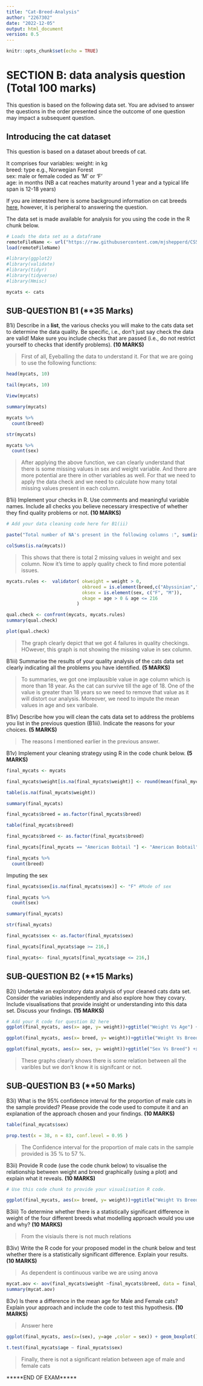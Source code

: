 ---
title: "Cat-Breed-Analysis"
author: "2267302"
date: "2022-12-05"
output: html_document
version: 0.5 
---

```{r setup, include=FALSE}
knitr::opts_chunk$set(echo = TRUE)
```

# SECTION B: data analysis question (Total 100 marks)

This question is based on the following data set.  You are advised to answer the questions in the order presented since the outcome of one question may impact a subsequent question.  


## Introducing the cat dataset

This question is based on a dataset about breeds of cat.

It comprises four variables:
weight: in kg  
breed: type e.g., Norwegian Forest  
sex: male or female coded as 'M' or 'F'  
age: in months (NB a cat reaches maturity around 1 year and a typical life span is 12-18 years)  

If you are interested here is some background information on cat breeds [here](https://www.purina.com/cats/cat-breeds), however, it is peripheral to answering the question.

The data set is made available for analysis for you using the code in the R chunk below.


```{r}
# Loads the data set as a dataframe
remoteFileName <- url("https://raw.githubusercontent.com/mjshepperd/CS5702-Data/master/cats.rda?dl=1")
load(remoteFileName)
```

```{r}
#library(ggplot2)
#library(validate)
#library(tidyr)
#library(tidyverse)
#library(Hmisc)
```


```{r}
mycats <- cats
```


## SUB-QUESTION B1 (**35 Marks)

B1i) Describe in a **list**, the various checks you will make to the cats data set to determine the data quality.  Be specific, i.e., don't just say check the data are valid!  Make sure you include checks that are passed (i.e., do not restrict yourself to checks that identify problems).  **(10 MARKS)**

> First of all, Eyeballing the data to understand it. For that we are going to use the following functions:

```{r}
head(mycats, 10)
```
```{r}
tail(mycats, 10)
```

```{r}
View(mycats)
```

```{r}
summary(mycats)
```
```{r}
mycats %>%
  count(breed)
```
```{r}
str(mycats)
```

```{r}
mycats %>%
  count(sex)
```


> After applying the above function, we can clearly understand that there is some missing values in sex and weight variable. And there are more potential are there in other variables as well. For that we need to apply the data check and we need to calculate how many total missing values present in each column. 

B1ii) Implement your checks in R. Use comments and meaningful variable names. Include all checks you believe necessary irrespective of whether they find quality problems or not. **(10 MARKS)**

```{r}
# Add your data cleaning code here for B1(ii)

paste("Total number of NA's present in the following columns :", sum(is.na(mycats)))

colSums(is.na(mycats))
```
> This shows that there is total 2 missing values in weight and sex column. Now it's time to apply quality check to find more potential issues. 

```{r}
mycats.rules <-  validator( okweight = weight > 0,
                            okbreed = is.element(breed,c("Abyssinian","American Bobtail","Norwegian Forest","Peterbald")),
                            oksex = is.element(sex, c("F", "M")),
                            okage = age > 0 & age <= 216
                          )
```


```{r}
qual.check <- confront(mycats, mycats.rules)
summary(qual.check)
```

```{r}
plot(qual.check)
```
> The graph clearly depict that we got 4 failures in quality checkings. HOwever, this graph is not showing the missing value in sex column. 

B1iii) Summarise the results of your quality analysis of the cats data set clearly indicating all the problems you have identified.  **(5 MARKS)**

> To summaries, we got one implausible value in age column which is more than 18 year. As the cat can survive till the age of 18. One of the value is greater than 18 years so we need to remove that value as it will distort our analysis. Moreover, we need to impute the mean values in age and sex varibale.



B1iv) Describe how you will clean the cats data set to address the problems you list in the previous question (B1iii).  Indicate the reasons for your choices. **(5 MARKS)**


> The reasons I mentioned earlier in the previous answer. 



B1v) Implement your cleaning strategy using R in the code chunk below. **(5 MARKS)** 


```{r}
final_mycats <- mycats
```


```{r}
final_mycats$weight[is.na(final_mycats$weight)] <- round(mean(final_mycats$weight, na.rm = TRUE), 2)
```

```{r}
table(is.na(final_mycats$weight))
```

```{r}
summary(final_mycats)
```

```{r}
final_mycats$breed = as.factor(final_mycats$breed)
```

```{r}
table(final_mycats$breed)
```
```{r}
final_mycats$breed <- as.factor(final_mycats$breed)
```

```{r}
final_mycats[final_mycats == "American Bobtail "] <- "American Bobtail" 
```

```{r}
final_mycats %>%
  count(breed)
```

Imputing the sex    

```{r}
final_mycats$sex[is.na(final_mycats$sex)] <- "F" #Mode of sex
```

```{r}
final_mycats %>%
  count(sex)
```
```{r}
summary(final_mycats)
```
```{r}
str(final_mycats)
```


```{r}
final_mycats$sex <- as.factor(final_mycats$sex)
```

```{r}
final_mycats[final_mycats$age >= 216,]
```
```{r}
final_mycats<- final_mycats[final_mycats$age <= 216,]
```


## SUB-QUESTION B2 (**15 Marks)

B2i) Undertake an exploratory data analysis of your cleaned cats data set.  Consider the variables independently and also explore how they covary.  Include visualisations that provide insight or understanding into this data set.  Discuss your findings.  **(15 MARKS)**

```{r}
# Add your R code for question B2 here
ggplot(final_mycats, aes(x= age, y= weight))+ggtitle("Weight Vs Age") +xlab("Age") + ylab("Weight") + geom_point(aes(col = breed)) + geom_smooth(method = "lm",  col = "red") + theme_classic()   #Scatter plot finding relation between age and weight

ggplot(final_mycats, aes(x= breed, y= weight))+ggtitle("Weight Vs Breed") +xlab("Breed") + ylab("Weight") + geom_boxplot()+theme_classic() #boxplot

ggplot(final_mycats, aes(x= sex, y= weight))+ggtitle("Sex Vs Breed") +xlab("Sex") + ylab("Weight") + geom_boxplot() + theme_classic() #boxplot

```


> These graphs clearly shows there is some relation between all the varibles but we don't know it is signifcant or not.




## SUB-QUESTION B3 (**50 Marks)

B3i) What is the 95% confidence interval for the proportion of male cats in the sample provided? Please provide the code used to compute it and an explanation of the approach chosen and your findings.  **(10 MARKS)**




```{r}
table(final_mycats$sex)
```
```{r}
prop.test(x = 38, n = 83, conf.level = 0.95 )
```


> The Confidence interval for  the proportion of male cats in the sample provided is 35 % to 57 %.


B3ii) Provide R code (use the code chunk below) to visualise the relationship between weight and breed graphically (using a plot) and explain what it reveals. **(10 MARKS)**




```{r}
# Use this code chunk to provide your visualisation R code. 

ggplot(final_mycats, aes(x= breed, y= weight))+ggtitle("Weight Vs Breed") +xlab("Breed") + ylab("Weight") + geom_boxplot()+theme_classic()
```




B3iii) To determine whether there is a statistically significant difference in weight of the four different breeds what modelling approach would you use and why? **(10 MARKS)**  

> From the visiauls there is not much relations



B3iv) Write the R code for your proposed model in the chunk below and test whether there is a statistically significant difference.  Explain your results. **(10 MARKS)**

> As dependent is continuous varibe we are using anova


```{r}
mycat.aov <- aov(final_mycats$weight ~final_mycats$breed, data = final_mycats )
summary(mycat.aov)
```



B3v) Is there a difference in the mean age for Male and Female cats? Explain your approach and include the code to test this hypothesis. **(10 MARKS)**

> Answer here  


```{r}
ggplot(final_mycats, aes(x=(sex), y=age ,color = sex)) + geom_boxplot() + scale_color_manual(values = c("#3a0ca3", "#c9184a", "#3a5a40"))  
```
```{r}
t.test(final_mycats$age ~ final_mycats$sex)
```
> Finally, there is not a significant relation between age of male and female cats

*****END OF EXAM*****
